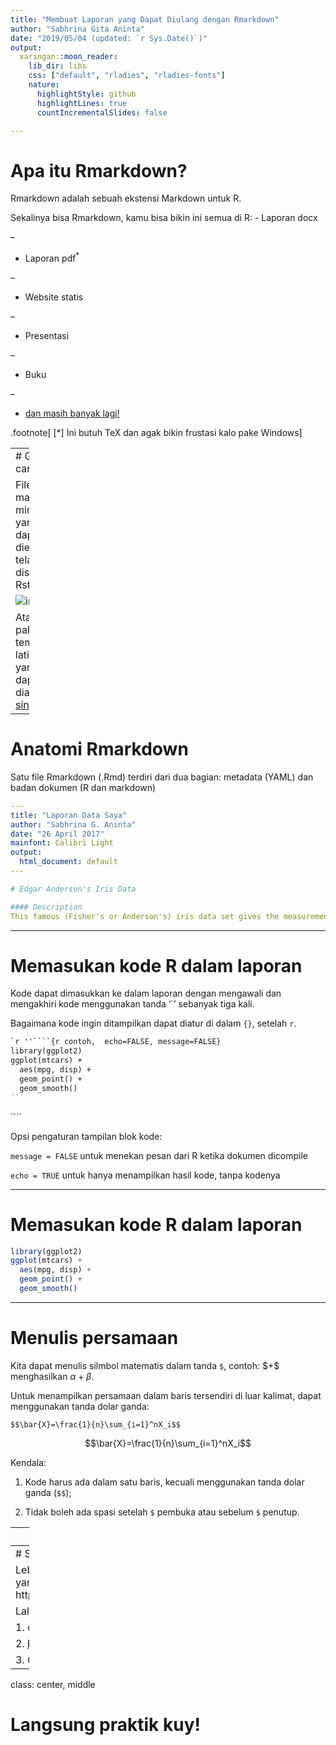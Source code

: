 ---
title: "Membuat Laporan yang Dapat Diulang dengan Rmarkdown"
author: "Sabhrina Gita Aninta"
date: "2019/05/04 (updated: `r Sys.Date()`)"
output:
  xaringan::moon_reader:
    lib_dir: libs
    css: ["default", "rladies", "rladies-fonts"]
    nature:
      highlightStyle: github
      highlightLines: true
      countIncrementalSlides: false

---

# Apa itu Rmarkdown?

Rmarkdown adalah sebuah ekstensi Markdown untuk R.

Sekalinya bisa Rmarkdown, kamu bisa bikin ini semua di R:
- Laporan docx

--

- Laporan pdf<sup>*</sup>

--

- Website statis

--

- Presentasi

--

- Buku

--

- [dan masih banyak lagi!](https://rmarkdown.rstudio.com/gallery.html)

.footnote[
[*] Ini butuh TeX dan agak bikin frustasi kalo pake Windows
]

---
# Gimana caranya?

File R markdown minimal yang dapat dieksekusi telah disediakan Rstudio.

![image](rmarkdownDiRstudio.PNG)

Atau bisa pakai template latihan yang dapat diakses di [sini](https://github.com/bogoRladies/first-meetup/blob/master/bogoRladies_latihan_Rmarkdown.Rmd).
---

# Anatomi Rmarkdown

Satu file Rmarkdown (.Rmd) terdiri dari dua bagian: metadata (YAML) dan badan dokumen (R dan markdown)

```yaml
---
title: "Laporan Data Saya"
author: "Sabhrina G. Aninta"
date: "26 April 2017"
mainfont: Calibri Light
output:
  html_document: default
---

# Edgar Anderson's Iris Data

#### Description
This famous (Fisher's or Anderson's) iris data set gives the measurements in centimeters of the variables sepal length and width and petal length and width, respectively, for 50 flowers from each of 3 species of iris. The species are *Iris setosa*, *versicolor*, and *virginica*.
```

---

# Memasukan kode R dalam laporan

Kode dapat dimasukkan ke dalam laporan dengan mengawali dan mengakhiri kode menggunakan tanda '`' sebanyak tiga kali.

Bagaimana kode ingin ditampilkan dapat diatur di dalam `{}`, setelah `r`.

````markdown
`r ''````{r contoh,  echo=FALSE, message=FALSE}
library(ggplot2)
ggplot(mtcars) + 
  aes(mpg, disp) + 
  geom_point() +   
  geom_smooth()    
```
````
````

Opsi pengaturan tampilan blok kode:

`message = FALSE` untuk menekan pesan dari R ketika dokumen dicompile

`echo = TRUE` untuk hanya menampilkan hasil kode, tanpa kodenya


---

# Memasukan kode R dalam laporan

```{r contohPlot, echo=FALSE, message=FALSE}
library(ggplot2)
ggplot(mtcars) + 
  aes(mpg, disp) + 
  geom_point() +   
  geom_smooth()    
```


---


# Menulis persamaan

Kita dapat menulis silmbol matematis dalam tanda `$`, contoh: &#36;\alpha+\beta &#36; menghasilkan $\alpha+\beta$. 

Untuk menampilkan persamaan dalam baris tersendiri di luar kalimat, dapat menggunakan tanda dolar ganda:

```
$$\bar{X}=\frac{1}{n}\sum_{i=1}^nX_i$$
```

$$\bar{X}=\frac{1}{n}\sum_{i=1}^nX_i$$

Kendala:

1. Kode harus ada dalam satu baris, kecuali menggunakan tanda dolar ganda (`$$`);

1. Tidak boleh ada spasi setelah `$` pembuka atau sebelum `$` penutup.

---
# Merender laporan

Untuk membuat laporan dalam format .docx, sila tekan tombol `Knit` di pojok kiri script.

Laporan dapat dibuat dalam berbagai format yang didukung package `knitr`, paling cepat html.

![image](PilihanKnit.PNG)

---
# Sumber belajar Rmarkdown

Lebih enak mulai dari pengenalan Rmarkdown yang dibuat Rstudio di sini: https://rmarkdown.rstudio.com/articles_intro.html

Lalu bolak-balik buka

1. cheatsheet dari [Rstudio](https://www.rstudio.com/resources/cheatsheets/)

2. [buku panduan Rmarkdown](https://bookdown.org/yihui/rmarkdown/)

3. Google (Stack Overflow, GitHub Issues, etc.)

---

class: center, middle

# Langsung praktik kuy!
